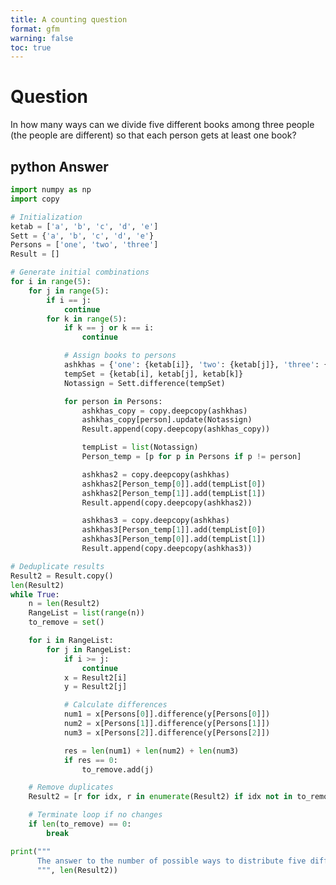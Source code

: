 ```yaml
---
title: A counting question
format: gfm
warning: false 
toc: true
---
```


# Question

In how many ways can we divide five different books among three people (the people are different) so that each person gets at least one book?

## python Answer

```python

import numpy as np
import copy

# Initialization
ketab = ['a', 'b', 'c', 'd', 'e']
Sett = {'a', 'b', 'c', 'd', 'e'}
Persons = ['one', 'two', 'three']
Result = []

# Generate initial combinations
for i in range(5):
    for j in range(5):
        if i == j:
            continue
        for k in range(5):
            if k == j or k == i:
                continue

            # Assign books to persons
            ashkhas = {'one': {ketab[i]}, 'two': {ketab[j]}, 'three': {ketab[k]}}
            tempSet = {ketab[i], ketab[j], ketab[k]}
            Notassign = Sett.difference(tempSet)

            for person in Persons:
                ashkhas_copy = copy.deepcopy(ashkhas)
                ashkhas_copy[person].update(Notassign)
                Result.append(copy.deepcopy(ashkhas_copy))

                tempList = list(Notassign)
                Person_temp = [p for p in Persons if p != person]

                ashkhas2 = copy.deepcopy(ashkhas)
                ashkhas2[Person_temp[0]].add(tempList[0])
                ashkhas2[Person_temp[1]].add(tempList[1])
                Result.append(copy.deepcopy(ashkhas2))

                ashkhas3 = copy.deepcopy(ashkhas)
                ashkhas3[Person_temp[1]].add(tempList[0])
                ashkhas3[Person_temp[0]].add(tempList[1])
                Result.append(copy.deepcopy(ashkhas3))

# Deduplicate results
Result2 = Result.copy()
len(Result2)
while True:
    n = len(Result2)
    RangeList = list(range(n))
    to_remove = set()

    for i in RangeList:
        for j in RangeList:
            if i >= j:
                continue
            x = Result2[i]
            y = Result2[j]

            # Calculate differences
            num1 = x[Persons[0]].difference(y[Persons[0]])
            num2 = x[Persons[1]].difference(y[Persons[1]])
            num3 = x[Persons[2]].difference(y[Persons[2]])

            res = len(num1) + len(num2) + len(num3)
            if res == 0:
                to_remove.add(j)

    # Remove duplicates
    Result2 = [r for idx, r in enumerate(Result2) if idx not in to_remove]

    # Terminate loop if no changes
    if len(to_remove) == 0:
        break

print(""" 
      The answer to the number of possible ways to distribute five different books among three people varies:
      """, len(Result2))

```